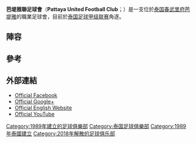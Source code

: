 {{Infobox football club
| clubname   = 芭堤雅聯<br>พัทยา ยูไนเต็ด
| image      = 
| fullname   = Pattaya United Football Club <br>สโมสรฟุตบอลพัทยา ยูไนเต็ด
| nickname   = ''The Blue Dolphins'' <br> ''(โลมาน้ำเงิน)''
| founded    = {{start date and age|df=yes|1989}}
| dissolved  = {{start date and age|df=yes|2018}}
| ground     = [[芭堤雅|芭堤雅]]，<br>[[Nongprue_Stadium|Dolphins Stadium]]
| capacity   = 5,500
| owner      = Enigma Sport Ventures
| chairman   = Prantarit Nerngchamnong
| chrtitle   = 主席
| manager    =  
| league     = [[泰國足球超級聯賽|泰國足球超級聯賽]]
| season     = 2018
| position   = 泰超，第 8 位
| pattern_la1=_mediumblueborder|pattern_b2= |pattern_ra2=_mediumblueborder|
leftarm2=00008B |body2=FFFF00 |rightarm2=00008B |shorts2=00008B |socks2=FFFF00  |
|pattern_la2=_mediumblueborder  |pattern_b1=_mediumblueborder  |pattern_ra1=_mediumblueborder  |
leftarm1=FFFFFF   |body1=00008B  |rightarm1=FFFFFF  |shorts1=FFFFFF  |socks1=00008B|
  pattern_la3=_blackborder  |pattern_b3=_blackborder |pattern_ra3=_blackborder  |
leftarm3=000000   |body3=000000 |rightarm3=000000  |shorts3=000000 |socks3=000000|}}

'''芭堤雅聯足球會'''（'''Pattaya United Football Club'''；{{lang-th|สโมสรฟุตบอลพัทยา ยูไนเต็ด}}）是一支位於[[泰国|泰国]][[春武里府|春武里府]][[芭堤雅|芭堤雅]]的職業足球會，目前於[[泰国足球甲级联赛|泰国足球甲级联赛]]角逐。

== 陣容 ==
{{Fs start}}
{{Fs player | no= 1 | nat= Thailand| pos=GK | name= Patiwat Khummai}}
{{Fs player | no= 2 | pos=DF|nat=Thailand|name= Sasanapong Wattayuchutikul}}
{{Fs player | no= 3 | pos=DF|nat=ROK|name=[[Lee_Won-young|Lee Won-young]]|other=[[Captain_(association_football)|Vice-Captain]]}}
{{Fs player | no= 4 | nat= Thailand| pos=DF | name= Supanan Bureerat}}
{{Fs player | no= 5 | nat= PRK| pos=DF | name= [[Ri_Kwang-Chon|Ri Kwang-Chon]]}}
{{Fs player | no= 6 | nat= Brazil| pos=DF | name= {{tsl|nl|Wellington Cirino Priori|}}|other=on loan from  [[Army_United_F.C.|Army United]]}}
{{Fs player | no= 7 | nat= Serbia| pos=FW | name= [[Milan_Bubalo|Milan Bubalo]]|other=[[Captain_(association_football)|Captain]]}}
{{Fs player | no= 8 | nat= Thailand| pos=MF | name= Peeradon Chamratsamee}}
{{Fs player | no= 9 | nat= Spain| pos=FW | name= [[Borja_Navarro_García|Borja Navarro]]}}
{{Fs player | no= 14 | nat= Thailand| pos=MF | name= Wattana Plainum}}
{{Fs player | no= 15 | nat= Thailand| pos=MF | name= Chakkraphat Waempracha}}
{{Fs player | no= 16 | nat= Thailand| pos=DF | name= Adisak Waenlor}}
{{Fs player | no= 17 | nat= Thailand| pos=FW | name= [[Kittisak_Hochin|Kittisak Hochin]]}}
{{Fs mid}}
{{Fs player | no= 19 | nat= Thailand| pos=MF | name= [[Anuwat_Inyin|Anuwat Inyin]]}}
{{Fs player | no= 20 | nat= Thailand| pos=FW | name= Noppol Sriprateep}}
{{Fs player | no= 22 | nat= Thailand| pos=GK | name= [[Pattara_Piyapatrakitti|Pattara Piyapatrakitti]]}}
{{Fs player | no= 23 | nat= Thailand| pos=MF | name= Pattawee Jeeraburanakit}}
{{Fs player | no= 25 | nat= Thailand| pos=MF | name= Sarawut Phayklang}}
{{Fs player | no= 26 | nat= Thailand| pos=FW | name= Chaiyawat Buran}}
{{Fs player | no= 28 | nat= Thailand| pos=FW | name= Pakphoom Srichai}}
{{Fs player | no= 32 | nat= Thailand| pos=GK | name= Sahawit Khumpium}}
{{Fs player | no= 33 | nat= Thailand| pos=MF | name= Gun Gleepphueng}}
{{Fs player | no= 34 | nat= Thailand| pos=DF | name= Pharunyu Upala}}
{{Fs player | no= 37 | nat= Thailand| pos=MF | name= Phicha Au-Tra}}
{{Fs player | no= 40 | nat= Thailand| pos=DF | name= Isariya Marom}}
{{Fs end}}

== 參考 ==
{{Reflist}}

== 外部連結 ==
* [https://www.facebook.com/CheerPattayaUnited Official Facebook] {{Wayback|url=https://www.facebook.com/CheerPattayaUnited |date=20210112075855 }}
* [https://google.com/+PutdInfoFC Official Google+]
* [https://web.archive.org/web/20150223133458/http://www.putd.info/ Official English Website]
* [http://www.youtube.com/channel/UCi7QrWUKoAkOGyBStBVptyA Official YouTube] {{Wayback|url=http://www.youtube.com/channel/UCi7QrWUKoAkOGyBStBVptyA |date=20160529143453 }}

[[Category:1989年建立的足球俱樂部|Category:1989年建立的足球俱樂部]]
[[Category:泰国足球俱樂部|Category:泰国足球俱樂部]]
[[Category:1989年泰國建立|Category:1989年泰國建立]]
[[Category:2018年解散的足球俱乐部|Category:2018年解散的足球俱乐部]]